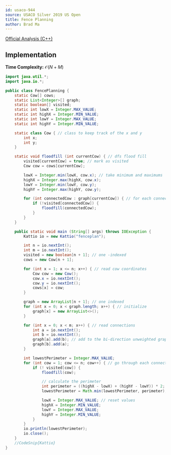 ```yaml
---
id: usaco-944
source: USACO Silver 2019 US Open
title: Fence Planning
author: Brad Ma
---
```


[Official Analysis (C++)](http://www.usaco.org/current/data/sol_fenceplan_silver_open19.html)

## Implementation
**Time Complexity:** $\mathcal{O}(N + M)$

<LanguageSection>
  
<JavaSection>

```java
import java.util.*;
import java.io.*;

public class FencePlanning {
	static Cow[] cows;
	static List<Integer>[] graph;
	static boolean[] visited;
	static int lowX = Integer.MAX_VALUE;
	static int highX = Integer.MIN_VALUE;
	static int lowY = Integer.MAX_VALUE;
	static int highY = Integer.MIN_VALUE;

	static class Cow { // class to keep track of the x and y
		int x;
		int y;
	}

	static void floodfill (int currentCow) { // dfs flood fill
		visited[currentCow] = true; // mark as visited
		Cow cow = cows[currentCow];

		lowX = Integer.min(lowX, cow.x); // take minimum and maximums
		highX = Integer.max(highX, cow.x);
		lowY = Integer.min(lowY, cow.y);
		highY = Integer.max(highY, cow.y);

		for (int connectedCow : graph[currentCow]) { // for each connected cow
			if (!visited[connectedCow]) {
				floodfill(connectedCow);
			}
		}
	}

	public static void main (String[] args) throws IOException {
		Kattio io = new Kattio("fenceplan");

		int n = io.nextInt();
		int m = io.nextInt();
		visited = new boolean[n + 1]; // one -indexed
		cows = new Cow[n + 1];

		for (int x = 1; x <= n; x++) { // read cow coordinates
			Cow cow = new Cow();
			cow.x = io.nextInt();
			cow.y = io.nextInt();
			cows[x] = cow;
		}

		graph = new ArrayList[n + 1]; // one indexed
		for (int x = 0; x < graph.length; x++) { // initialize
			graph[x] = new ArrayList<>();
		}

		for (int x = 0; x < m; x++) { // read connections
			int a = io.nextInt();
			int b = io.nextInt();
			graph[a].add(b); // add to the bi-direction unweighted graph
			graph[b].add(a);
		}

		int lowestPerimeter = Integer.MAX_VALUE;
		for (int cow = 1; cow <= n; cow++) { // go through each connected component
			if (! visited[cow]) {
				floodfill(cow);

				// calculate the perimeter
				int perimeter = ((highX - lowX) + (highY - lowY)) * 2; 
				lowestPerimeter = Math.min(lowestPerimeter, perimeter); // track lowest

				lowX = Integer.MAX_VALUE; // reset values
				highX = Integer.MIN_VALUE;
				lowY = Integer.MAX_VALUE;
				highY = Integer.MIN_VALUE;
			}
		}
		io.println(lowestPerimeter);
		io.close();
	}
	//CodeSnip{Kattio}
}
```
  
</JavaSection>
  
</LanguageSection>

